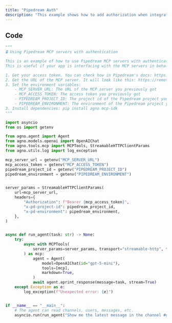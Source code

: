 ```yaml
---
title: "Pipedream Auth"
description: "This example shows how to add authorization when integrating Pipedream MCP servers with Agno Agents."
---
```


## Code

```python
"""
🔒 Using Pipedream MCP servers with authentication

This is an example of how to use Pipedream MCP servers with authentication.
This is useful if your app is interfacing with the MCP servers in behalf of your users.

1. Get your access token. You can check how in Pipedream's docs: https://pipedream.com/docs/connect/mcp/developers/
2. Get the URL of the MCP server. It will look like this: https://remote.mcp.pipedream.net/<External user id>/<MCP app slug>
3. Set the environment variables:
    - MCP_SERVER_URL: The URL of the MCP server you previously got
    - MCP_ACCESS_TOKEN: The access token you previously got
    - PIPEDREAM_PROJECT_ID: The project id of the Pipedream project you want to use
    - PIPEDREAM_ENVIRONMENT: The environment of the Pipedream project you want to use
3. Install dependencies: pip install agno mcp-sdk
"""

import asyncio
from os import getenv

from agno.agent import Agent
from agno.models.openai import OpenAIChat
from agno.tools.mcp import MCPTools, StreamableHTTPClientParams
from agno.utils.log import log_exception

mcp_server_url = getenv("MCP_SERVER_URL")
mcp_access_token = getenv("MCP_ACCESS_TOKEN")
pipedream_project_id = getenv("PIPEDREAM_PROJECT_ID")
pipedream_environment = getenv("PIPEDREAM_ENVIRONMENT")


server_params = StreamableHTTPClientParams(
    url=mcp_server_url,
    headers={
        "Authorization": f"Bearer {mcp_access_token}",
        "x-pd-project-id": pipedream_project_id,
        "x-pd-environment": pipedream_environment,
    },
)


async def run_agent(task: str) -> None:
    try:
        async with MCPTools(
            server_params=server_params, transport="streamable-http", timeout_seconds=20
        ) as mcp:
            agent = Agent(
                model=OpenAIChat(id="gpt-5-mini"),
                tools=[mcp],
                markdown=True,
            )
            await agent.aprint_response(message=task, stream=True)
    except Exception as e:
        log_exception(f"Unexpected error: {e}")


if __name__ == "__main__":
    # The agent can read channels, users, messages, etc.
    asyncio.run(run_agent("Show me the latest message in the channel #general"))
```